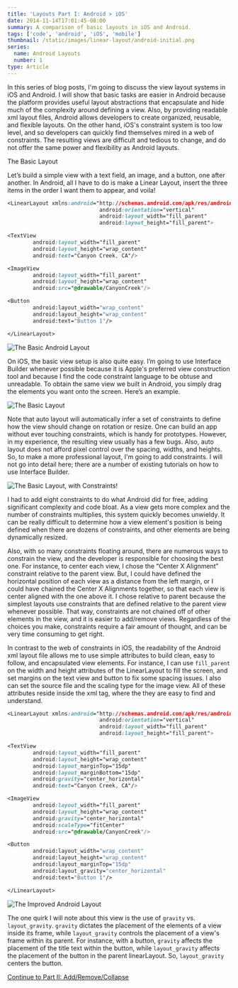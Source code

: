 ```yaml
---
title: 'Layouts Part I: Android > iOS'
date: 2014-11-14T17:01:45-08:00
summary: A comparison of basic layouts in iOS and Android.
tags: ['code', 'android', 'iOS', 'mobile']
thumbnail: /static/images/linear-layout/android-initial.png
series:
  name: Android Layouts
  number: 1
type: Article
---
```


In this series of blog posts, I'm going to discuss the view layout systems in iOS and Android. I will show that basic tasks are easier in Android because the platform provides useful layout abstractions that encapsulate and hide much of the complexity around defining a view. Also, by providing readable xml layout files, Android allows developers to create organized, reusable, and flexible layouts. On the other hand, iOS's constraint system is too low level, and so developers can quickly find themselves mired in a web of constraints. The resulting views are difficult and tedious to change, and do not offer the same power and flexibility as Android layouts.

The Basic Layout

Let’s build a simple view with a text field, an image, and a button, one after another. In Android, all I have to do is make a Linear Layout, insert the three items in the order I want them to appear, and voila!

```css
<LinearLayout xmlns:android="http://schemas.android.com/apk/res/android"
                             android:orientation="vertical"
                             android:layout_width="fill_parent"
                             android:layout_height="fill_parent">

<TextView
        android:layout_width="fill_parent"
        android:layout_height="wrap_content"
        android:text="Canyon Creek, CA"/>

<ImageView
        android:layout_width="fill_parent"
        android:layout_height="wrap_content"
        android:src="@drawable/CanyonCreek"/>

<Button
        android:layout_width="wrap_content"
        android:layout_height="wrap_content"
        android:text="Button 1"/>

</LinearLayout>
```

![The Basic Android Layout](/static/images/linear-layout/android-initial.png)

On iOS, the basic view setup is also quite easy. I’m going to use Interface Builder whenever possible because it is Apple's preferred view construction tool and because I find the code constraint language to be obtuse and unreadable. To obtain the same view we built in Android, you simply drag the elements you want onto the screen. Here’s an example.

![The Basic Layout](/static/images/ios/basic-lined-up-layout.png)

Note that auto layout will automatically infer a set of constraints to define how the view should change on rotation or resize. One can build an app without ever touching constraints, which is handy for prototypes. However, in my experience, the resulting view usually has a few bugs. Also, auto layout does not afford pixel control over the spacing, widths, and heights. So, to make a more professional layout, I'm going to add constraints. I will not go into detail here; there are a number of existing tutorials on how to use Interface Builder.

![The Basic Layout, with Constraints!](/static/images/ios/basic-layout-constraints.png)

I had to add eight constraints to do what Android did for free, adding significant complexity and code bloat. As a view gets more complex and the number of constraints multiplies, this system quickly becomes unwieldy. It can be really difficult to determine how a view element's position is being defined when there are dozens of constraints, and other elements are being dynamically resized.

Also, with so many constraints floating around, there are numerous ways to constrain the view, and the developer is responsible for choosing the best one. For instance, to center each view, I chose the “Center X Alignment” constraint relative to the parent view. But, I could have defined the horizontal position of each view as a distance from the left margin, or I could have chained the Center X Alignments together, so that each view is center aligned with the one above it. I chose relative to parent because the simplest layouts use constraints that are defined relative to the parent view whenever possible. That way, constraints are not chained off of other elements in the view, and it is easier to add/remove views. Regardless of the choices you make, constraints require a fair amount of thought, and can be very time consuming to get right.

In contrast to the web of constraints in iOS, the readability of the Android xml layout file allows me to use simple attributes to build clean, easy to follow, and encapsulated view elements. For instance, I can use `fill_parent` on the width and height attributes of the LinearLayout to fill the screen, and set margins on the text view and button to fix some spacing issues. I also can set the source file and the scaling type for the image view. All of these attributes reside inside the xml tag, where the they are easy to find and understand.

```css
<LinearLayout xmlns:android="http://schemas.android.com/apk/res/android"
                             android:orientation="vertical"
                             android:layout_width="fill_parent"
                             android:layout_height="fill_parent">

<TextView
        android:layout_width="fill_parent"
        android:layout_height="wrap_content"
        android:layout_marginTop="15dp"
        android:layout_marginBottom="15dp"
        android:gravity="center_horizontal"
        android:text="Canyon Creek, CA"/>

<ImageView
        android:layout_width="fill_parent"
        android:layout_height="wrap_content"
        android:gravity="center_horizontal"
        android:scaleType="fitCenter"
        android:src="@drawable/CanyonCreek"/>

<Button
        android:layout_width="wrap_content"
        android:layout_height="wrap_content"
        android:layout_marginTop="15dp"
        android:layout_gravity="center_horizontal"
        android:text="Button 1"/>

</LinearLayout>
```

![The Improved Android Layout](/static/images/linear-layout/android-improved.png)

The one quirk I will note about this view is the use of `gravity` vs. `layout_gravity`. `gravity` dictates the placement of the elements of a view inside its frame, while `layout_gravity` controls the placement of a view's frame within its parent. For instance, with a button, `gravity` affects the placement of the title text within the button, while `layout_gravity` affects the placement of the button in the parent linearLayout. So, `layout_gravity` centers the button.

[Continue to Part II: Add/Remove/Collapse](../android-ios-layouts-part-ii-add-remove-delete)
